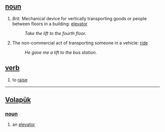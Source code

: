 == [[noun]] ==
# ''Brit.'' Mechanical device for vertically transporting goods or people between floors in a building: [[elevator]] 
#:''Take the lift to the fourth floor.''
# The non-commercial act of transporting someone in a vehicle: [[ride]]
#:''He gave me a lift to the bus station.''

== [[verb]] ==
# to [[raise]] 

----

== [[Volapük]] == 
=== [[noun]] === 
# an [[elevator]]